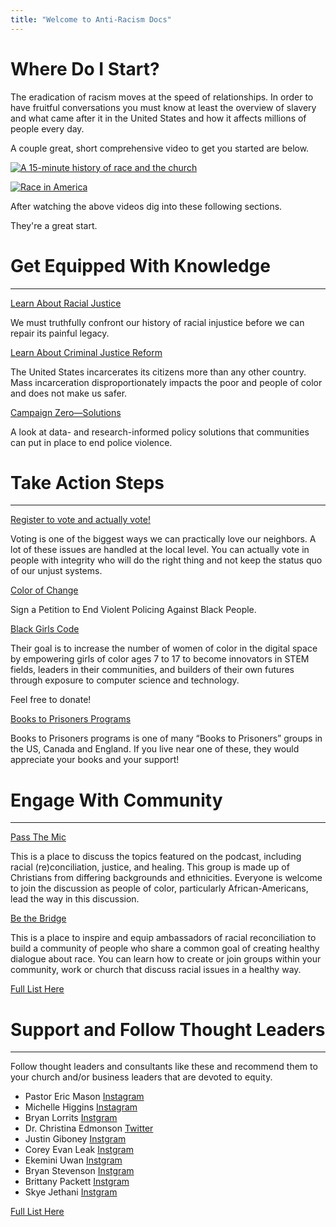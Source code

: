 ```yaml
---
title: "Welcome to Anti-Racism Docs"
---
```





# Where Do I Start?
The eradication of racism moves at the speed of relationships. In order to have fruitful conversations you must know at least the overview of slavery and what came after it in the United States and how it affects millions of people every day. 

 A couple great, short comprehensive video to get you started are below.

 [![A 15-minute history of race and the church](https://github.com/bingr001/antiracism/blob/master/src/components/images/jemartisby.PNG?raw=true)](https://www.vimeo.com/352094967 "A 15-Minute History of Race and the Church")


[![Race in America](https://img.youtube.com/vi/AGUwcs9qJXY/0.jpg)](https://www.youtube.com/watch?v=AGUwcs9qJXY "Race in America")

After watching the above videos dig into these following sections.

They're a great start.



# Get Equipped With Knowledge
---
[Learn About Racial Justice](https://eji.org/racial-justice/)

We must truthfully confront our history of racial injustice before we can repair its painful legacy.

[Learn About Criminal Justice Reform](https://eji.org/criminal-justice-reform/)

The United States incarcerates its citizens more than any other country. Mass incarceration disproportionately impacts the poor and people of color and does not make us safer. 




[Campaign Zero—Solutions](https://www.joincampaignzero.org/solutions#solutionsoverview)

A look at data- and research-informed policy solutions that communities can put in place to end police violence.




# Take Action Steps
---
[Register to vote and actually vote!](https://www.vote.org/)

Voting is one of the biggest ways we can practically love our neighbors. A lot of these issues are handled at the local level. You can actually vote in people with integrity who will do the right thing and not keep the status quo of our unjust systems.


[Color of Change](https://act.colorofchange.org/signup/state-emergency-black-people-are-dying)

Sign a Petition to End Violent Policing Against Black People.

[Black Girls Code](https://www.blackgirlscode.com/)

Their goal is to increase the number of women of color in the digital space by empowering girls of color ages 7 to 17 to become innovators in STEM fields, leaders in their communities, and builders of their own futures through exposure to computer science and technology. 

Feel free to donate!

[Books to Prisoners Programs](https://prisonbookprogram.org/resources/other-books-to-prisoners-programs/)

Books to Prisoners programs is one of many “Books to Prisoners” groups in the US, Canada and England. If you live near one of these, they would appreciate your books and your support! 


# Engage With Community
---
[Pass The Mic](https://www.facebook.com/groups/RAANpassthemic/)

This is a place to discuss the topics featured on the podcast, including racial (re)conciliation, justice, and healing. This group is made up of Christians from differing backgrounds and ethnicities. Everyone is welcome to join the discussion as people of color, particularly African-Americans, lead the way in this discussion. 

[Be the Bridge](https://www.facebook.com/beabridgebuilder/)

This is a place to inspire and equip ambassadors of racial reconciliation to build a community of people who share a common goal of creating healthy dialogue about race.
You can learn how to create or join groups within your community, work or church that discuss racial issues in a healthy way.

[Full List Here](/communities)

# Support and Follow Thought Leaders
---
 Follow thought leaders and consultants like these and recommend them to your church and/or business leaders that are devoted to equity.

- Pastor Eric Mason [Instagram](https://www.instagram.com/pastoremase)
- Michelle Higgins [Instagram](https://www.instagram.com/m.higgins/)
- Bryan Lorrits [Instgram](https://www.instagram.com/loritts/)
- Dr. Christina Edmonson [Twitter](https://twitter.com/drcedmondson)
- Justin Giboney [Instgram](https://www.instagram.com/justinegiboney/)
- Corey Evan Leak [Instgram](https://www.instagram.com/coreyevanleak/)
- Ekemini Uwan [Instgram](https://www.instagram.com/sistatheology/)
- Bryan Stevenson [Instgram](https://www.instagram.com/bryanstevensonoffical/)
- Brittany Packett [Instgram](https://www.instagram.com/mspackyetti/)
- Skye Jethani [Instgram](https://www.instagram.com/skye.jethani/)


 
[Full List Here](/leaders)


